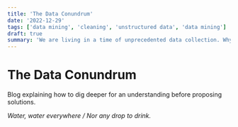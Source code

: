 ```yaml
---
title: 'The Data Conundrum'
date: '2022-12-29'
tags: ['data mining', 'cleaning', 'unstructured data', 'data mining']
draft: true
summary: 'We are living in a time of unprecedented data collection. Why is it then so hard to analyze?'
---
```


# The Data Conundrum

Blog explaining how to dig deeper for an understanding before proposing solutions.

_Water, water everywhere / Nor any drop to drink._
